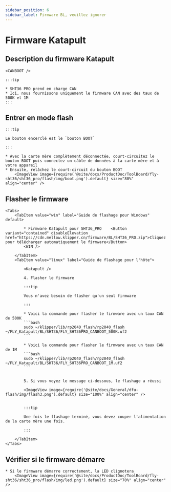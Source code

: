 ```yaml
---
sidebar_position: 6
sidebar_label: Firmware BL, veuillez ignorer
---
```







# Firmware Katapult

## Description du firmware Katapult

    <CANBOOT />

    :::tip

    * SHT36 PRO prend en charge CAN
    * Ici, nous fournissons uniquement le firmware CAN avec des taux de 500K et 1M
    :::

## Entrer en mode flash

    :::tip

    Le bouton encerclé est le `bouton BOOT`

    :::

    * Avec la carte mère complètement déconnectée, court-circuitez le bouton BOOT puis connectez un câble de données à la carte mère et à votre appareil
    * Ensuite, relâchez le court-circuit du bouton BOOT
        <ImageView image={require('@site/docs/ProductDoc/ToolBoard/fly-sht36/sht36_pro/flash/img/boot.png').default} size="80%" align="center" />

## Flasher le firmware
    <Tabs>
        <TabItem value="win" label="Guide de flashage pour Windows" default>

            * Firmware Katapult pour SHT36_PRO    <Button variant="contained" disableElevation href="https://cdn.mellow.klipper.cn/firmware/BL/SHT36_PRO.zip">Cliquez pour télécharger automatiquement le firmware</Button>
            <WIN />

        </TabItem>
        <TabItem value="linux" label="Guide de flashage pour l'hôte">
            
            <Katapult />

            4. Flasher le firmware

            :::tip

            Vous n'avez besoin de flasher qu'un seul firmware

            :::

            * Voici la commande pour flasher le firmware avec un taux CAN de 500K
            ```bash
            sudo ~/klipper/lib/rp2040_flash/rp2040_flash ~/FLY_Katapult/BL/SHT36/FLY_SHT36PRO_CANBOOT_500K.uf2
            ```
                       
            * Voici la commande pour flasher le firmware avec un taux CAN de 1M
            ```bash
            sudo ~/klipper/lib/rp2040_flash/rp2040_flash ~/FLY_Katapult/BL/SHT36/FLY_SHT36PRO_CANBOOT_1M.uf2
            ```


            5. Si vous voyez le message ci-dessous, le flashage a réussi

            <ImageView image={require('@site/docs/General/dfu-flash/img/flash3.png').default} size="100%" align="center" />


            :::tip

            Une fois le flashage terminé, vous devez couper l'alimentation de la carte mère une fois.

            :::

        </TabItem>
    </Tabs>

## Vérifier si le firmware démarre

    * Si le firmware démarre correctement, la LED clignotera
        <ImageView image={require('@site/docs/ProductDoc/ToolBoard/fly-sht36/sht36_pro/flash/img/led.png').default} size="70%" align="center" />
